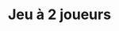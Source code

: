 ---
title: Jeu à 2 joueurs
description: Un jeu à 2 joueurs est un jeu où deux joueurs s'affrontent en suivant des règles prédéfinies. Les jeux à 2 joueurs sont souvent modélisés par des arbres de jeu, où chaque nœud représente une position du jeu et chaque arête représente un coup possible.
sidebar:
    hidden: true
---